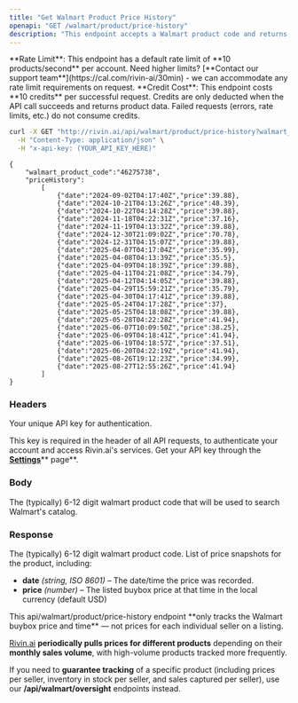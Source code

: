 ```yaml
---
title: "Get Walmart Product Price History"
openapi: "GET /walmart/product/price-history"
description: "This endpoint accepts a Walmart product code and returns an array of the buybox price history."
---
```


<Note>
  **Rate Limit**: This endpoint has a default rate limit of **10 products/second** per account. Need higher limits? [**Contact our support team**](https://cal.com/rivin-ai/30min) - we can accommodate any rate limit requirements on request.
</Note>

<Note>
  **Credit Cost**: This endpoint costs **10 credits** per successful request. Credits are only deducted when the API call succeeds and returns product data. Failed requests (errors, rate limits, etc.) do not consume credits.
</Note>

<RequestExample>

```bash Example walmart_product_code price history request
curl -X GET "http://rivin.ai/api/walmart/product/price-history?walmart_product_code=1370971228" \
  -H "Content-Type: application/json" \
  -H "x-api-key: (YOUR_API_KEY_HERE)"
```

</RequestExample>

<ResponseExample>

``` successful response
{
	"walmart_product_code":"46275738",
	"priceHistory":
		[
			{"date":"2024-09-02T04:17:40Z","price":39.88},
			{"date":"2024-10-21T04:13:26Z","price":48.39},
			{"date":"2024-10-22T04:14:28Z","price":39.88},
			{"date":"2024-11-18T04:22:31Z","price":37.16},
			{"date":"2024-11-19T04:13:32Z","price":39.88},
			{"date":"2024-12-30T21:09:02Z","price":70.78},
			{"date":"2024-12-31T04:15:07Z","price":39.88},
			{"date":"2025-04-07T04:17:04Z","price":35.99},
			{"date":"2025-04-08T04:13:39Z","price":35.5},
			{"date":"2025-04-09T04:18:39Z","price":39.88},
			{"date":"2025-04-11T04:21:08Z","price":34.79},
			{"date":"2025-04-12T04:14:05Z","price":39.88},
			{"date":"2025-04-29T15:59:21Z","price":35.79},
			{"date":"2025-04-30T04:17:41Z","price":39.88},
			{"date":"2025-05-24T04:17:28Z","price":37},
			{"date":"2025-05-25T04:18:08Z","price":39.88},
			{"date":"2025-05-28T04:22:28Z","price":41.94},
			{"date":"2025-06-07T10:09:50Z","price":38.25},
			{"date":"2025-06-09T04:18:41Z","price":41.94},
			{"date":"2025-06-19T04:18:57Z","price":37.51},
			{"date":"2025-06-20T04:22:19Z","price":41.94},
			{"date":"2025-08-26T19:12:23Z","price":34.99},
			{"date":"2025-08-27T12:55:26Z","price":41.94}
		]
}
```

</ResponseExample>

### Headers

<ParamField path="x-api-key" type="string" required="false">
  Your unique API key for authentication.

  This key is required in the header of all API requests, to authenticate your account and access Rivin.ai's services. Get your API key through the [**Settings**](https://console.anthropic.com/settings/keys)\*\* page\*\*.
</ParamField>

### Body

<ParamField path="walmart_product_code" type="string" required>
  The (typically) 6-12 digit walmart product code that will be used to search Walmart's catalog.
</ParamField>

### Response

<ParamField path="walmart_product_code" type="string">
  The (typically) 6-12 digit walmart product code.
</ParamField>

<ParamField path="price_history" type="string">
  List of price snapshots for the product, including:

  - **date** _(string, ISO 8601)_ – The date/time the price was recorded.
  - **price** _(number)_ – The listed buybox price at that time in the local currency (default USD)
</ParamField>

<Note>
  This api/walmart/product/price-history endpoint **only tracks the Walmart buybox price and time** — not prices for each individual seller on a listing.

  [Rivin.ai](http://Rivin.ai) **periodically pulls prices for different products** depending on their **monthly sales volume**, with high-volume products tracked more frequently.

  If you need to **guarantee tracking** of a specific product (including prices per seller, inventory in stock per seller, and sales captured per seller), use our **/api/walmart/oversight** endpoints instead.
</Note>